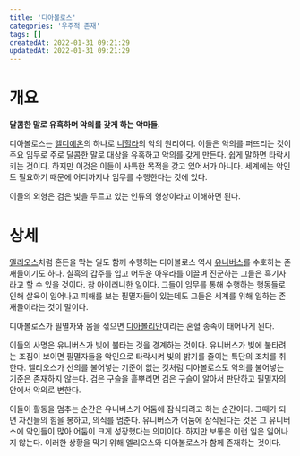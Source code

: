 ```yaml
---
title: '디아볼로스'
categories: '우주적 존재'
tags: []
createdAt: 2022-01-31 09:21:29
updatedAt: 2022-01-31 09:21:29
---
```


# 개요
<QBlock>
  <P><Strong>달콤한 말로 유혹하며 악의를 갖게 하는 악마들.</Strong></P>
</QBlock>

디아볼로스는 [엘디에온](엘디에온)의 하나로 [니힐라](니힐라_위키)의 악의 원리이다. 이들은 악의를 퍼뜨리는 것이 주요 임무로 주로 달콤한 말로 대상을 유혹하고 악의를 갖게 만든다. 쉽게 말하면 타락시키는 것이다. 하지만 이것은 이들이 사특한 목적을 갖고 있어서가 아니다. 세계에는 악인도 필요하기 때문에 어디까지나 임무를 수행한다는 것에 있다.

이들의 외형은 검은 빛을 두르고 있는 인류의 형상이라고 이해하면 된다.

# 상세
[엘리오스](엘리오스)처럼 혼돈을 막는 일도 함께 수행하는 디아볼로스 역시 [유니버스](유니버스)를 수호하는 존재들이기도 하다. 칠흑의 갑주를 입고 어두운 아우라를 이끌며 진군하는 그들은 흑기사라고 할 수 있을 것이다. 참 아이러니한 일이다. 그들이 임무를 통해 수행하는 행동들로 인해 살육이 일어나고 피해를 보는 필멸자들이 있는데도 그들은 세계를 위해 일하는 존재들이라는 것이 말이다.

디아볼로스가 필멸자와 몸을 섞으면 [디아볼리안](디아볼리안)이라는 혼혈 종족이 태어나게 된다.

이들의 사명은 유니버스가 빛에 불타는 것을 경계하는 것이다. 유니버스가 빛에 불타려는 조짐이 보이면 필멸자들을 악인으로 타락시켜 빛의 밝기를 줄이는 특단의 조치를 취한다. 엘리오스가 선의를 불어넣는 기준이 없는 것처럼 디아볼로스도 악의를 불어넣는 기준은 존재하지 않는다. 검은 구슬을 흩뿌리면 검은 구슬이 알아서 판단하고 필멸자의 안에서 악의로 변한다.

이들이 활동을 멈추는 순간은 유니버스가 어둠에 잠식되려고 하는 순간이다. 그때가 되면 자신들의 힘을 봉하고, 의식를 멈춘다. 유니버스가 어둠에 잠식된다는 것은 그 유니버스에 악인들이 많아 어둠이 크게 성장했다는 의미이다. 하지만 보통은 이런 일은 일어나지 않는다. 이러한 상황을 막기 위해 엘리오스와 디아볼로스가 함께 존재하는 것이다.
